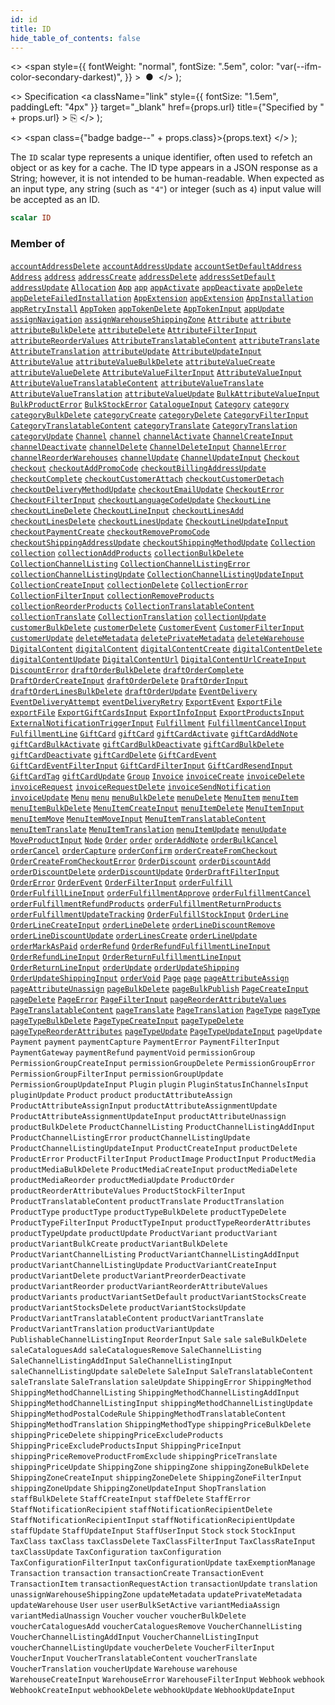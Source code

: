 ```yaml
---
id: id
title: ID
hide_table_of_contents: false
---
```


  <>
    <span
      style={{
        fontWeight: "normal",
        fontSize: ".5em",
        color: "var(--ifm-color-secondary-darkest)",
      }}
    >
      &nbsp;●&nbsp;
    </span>
  </>
);

  <>
    Specification
    <a
      className="link"
      style={{ fontSize: "1.5em", paddingLeft: "4px" }}
      target="\_blank"
      href={props.url}
      title={"Specified by " + props.url}
    >
      ⎘
    </a>
  </>
);

  <>
    <span class={"badge badge--" + props.class}>{props.text}</span>
  </>
);

The `ID` scalar type represents a unique identifier, often used to refetch an object or as key for a cache. The ID type appears in a JSON response as a String; however, it is not intended to be human-readable. When expected as an input type, any string (such as `"4"`) or integer (such as `4`) input value will be accepted as an ID.

```graphql
scalar ID
```

### Member of

[`accountAddressDelete`](../../../developer/api-reference/mutations/account-address-delete) <Badge class="secondary" text="mutation"/><Bullet />[`accountAddressUpdate`](../../../developer/api-reference/mutations/account-address-update) <Badge class="secondary" text="mutation"/><Bullet />[`accountSetDefaultAddress`](../../../developer/api-reference/mutations/account-set-default-address) <Badge class="secondary" text="mutation"/><Bullet />[`Address`](../../../developer/api-reference/objects/address) <Badge class="secondary" text="object"/><Bullet />[`address`](../../../developer/api-reference/queries/address) <Badge class="secondary" text="query"/><Bullet />[`addressCreate`](../../../developer/api-reference/mutations/address-create) <Badge class="secondary" text="mutation"/><Bullet />[`addressDelete`](../../../developer/api-reference/mutations/address-delete) <Badge class="secondary" text="mutation"/><Bullet />[`addressSetDefault`](../../../developer/api-reference/mutations/address-set-default) <Badge class="secondary" text="mutation"/><Bullet />[`addressUpdate`](../../../developer/api-reference/mutations/address-update) <Badge class="secondary" text="mutation"/><Bullet />[`Allocation`](../../../developer/api-reference/objects/allocation) <Badge class="secondary" text="object"/><Bullet />[`App`](../../../developer/api-reference/objects/app) <Badge class="secondary" text="object"/><Bullet />[`app`](../../../developer/api-reference/queries/app) <Badge class="secondary" text="query"/><Bullet />[`appActivate`](../../../developer/api-reference/mutations/app-activate) <Badge class="secondary" text="mutation"/><Bullet />[`appDeactivate`](../../../developer/api-reference/mutations/app-deactivate) <Badge class="secondary" text="mutation"/><Bullet />[`appDelete`](../../../developer/api-reference/mutations/app-delete) <Badge class="secondary" text="mutation"/><Bullet />[`appDeleteFailedInstallation`](../../../developer/api-reference/mutations/app-delete-failed-installation) <Badge class="secondary" text="mutation"/><Bullet />[`AppExtension`](../../../developer/api-reference/objects/app-extension) <Badge class="secondary" text="object"/><Bullet />[`appExtension`](../../../developer/api-reference/queries/app-extension) <Badge class="secondary" text="query"/><Bullet />[`AppInstallation`](../../../developer/api-reference/objects/app-installation) <Badge class="secondary" text="object"/><Bullet />[`appRetryInstall`](../../../developer/api-reference/mutations/app-retry-install) <Badge class="secondary" text="mutation"/><Bullet />[`AppToken`](../../../developer/api-reference/objects/app-token) <Badge class="secondary" text="object"/><Bullet />[`appTokenDelete`](../../../developer/api-reference/mutations/app-token-delete) <Badge class="secondary" text="mutation"/><Bullet />[`AppTokenInput`](../../../developer/api-reference/inputs/app-token-input) <Badge class="secondary" text="input"/><Bullet />[`appUpdate`](../../../developer/api-reference/mutations/app-update) <Badge class="secondary" text="mutation"/><Bullet />[`assignNavigation`](../../../developer/api-reference/mutations/assign-navigation) <Badge class="secondary" text="mutation"/><Bullet />[`assignWarehouseShippingZone`](../../../developer/api-reference/mutations/assign-warehouse-shipping-zone) <Badge class="secondary" text="mutation"/><Bullet />[`Attribute`](../../../developer/api-reference/objects/attribute) <Badge class="secondary" text="object"/><Bullet />[`attribute`](../../../developer/api-reference/queries/attribute) <Badge class="secondary" text="query"/><Bullet />[`attributeBulkDelete`](../../../developer/api-reference/mutations/attribute-bulk-delete) <Badge class="secondary" text="mutation"/><Bullet />[`attributeDelete`](../../../developer/api-reference/mutations/attribute-delete) <Badge class="secondary" text="mutation"/><Bullet />[`AttributeFilterInput`](../../../developer/api-reference/inputs/attribute-filter-input) <Badge class="secondary" text="input"/><Bullet />[`attributeReorderValues`](../../../developer/api-reference/mutations/attribute-reorder-values) <Badge class="secondary" text="mutation"/><Bullet />[`AttributeTranslatableContent`](../../../developer/api-reference/objects/attribute-translatable-content) <Badge class="secondary" text="object"/><Bullet />[`attributeTranslate`](../../../developer/api-reference/mutations/attribute-translate) <Badge class="secondary" text="mutation"/><Bullet />[`AttributeTranslation`](../../../developer/api-reference/objects/attribute-translation) <Badge class="secondary" text="object"/><Bullet />[`attributeUpdate`](../../../developer/api-reference/mutations/attribute-update) <Badge class="secondary" text="mutation"/><Bullet />[`AttributeUpdateInput`](../../../developer/api-reference/inputs/attribute-update-input) <Badge class="secondary" text="input"/><Bullet />[`AttributeValue`](../../../developer/api-reference/objects/attribute-value) <Badge class="secondary" text="object"/><Bullet />[`attributeValueBulkDelete`](../../../developer/api-reference/mutations/attribute-value-bulk-delete) <Badge class="secondary" text="mutation"/><Bullet />[`attributeValueCreate`](../../../developer/api-reference/mutations/attribute-value-create) <Badge class="secondary" text="mutation"/><Bullet />[`attributeValueDelete`](../../../developer/api-reference/mutations/attribute-value-delete) <Badge class="secondary" text="mutation"/><Bullet />[`AttributeValueFilterInput`](../../../developer/api-reference/inputs/attribute-value-filter-input) <Badge class="secondary" text="input"/><Bullet />[`AttributeValueInput`](../../../developer/api-reference/inputs/attribute-value-input) <Badge class="secondary" text="input"/><Bullet />[`AttributeValueTranslatableContent`](../../../developer/api-reference/objects/attribute-value-translatable-content) <Badge class="secondary" text="object"/><Bullet />[`attributeValueTranslate`](../../../developer/api-reference/mutations/attribute-value-translate) <Badge class="secondary" text="mutation"/><Bullet />[`AttributeValueTranslation`](../../../developer/api-reference/objects/attribute-value-translation) <Badge class="secondary" text="object"/><Bullet />[`attributeValueUpdate`](../../../developer/api-reference/mutations/attribute-value-update) <Badge class="secondary" text="mutation"/><Bullet />[`BulkAttributeValueInput`](../../../developer/api-reference/inputs/bulk-attribute-value-input) <Badge class="secondary" text="input"/><Bullet />[`BulkProductError`](../../../developer/api-reference/objects/bulk-product-error) <Badge class="secondary" text="object"/><Bullet />[`BulkStockError`](../../../developer/api-reference/objects/bulk-stock-error) <Badge class="secondary" text="object"/><Bullet />[`CatalogueInput`](../../../developer/api-reference/inputs/catalogue-input) <Badge class="secondary" text="input"/><Bullet />[`Category`](../../../developer/api-reference/objects/category) <Badge class="secondary" text="object"/><Bullet />[`category`](../../../developer/api-reference/queries/category) <Badge class="secondary" text="query"/><Bullet />[`categoryBulkDelete`](../../../developer/api-reference/mutations/category-bulk-delete) <Badge class="secondary" text="mutation"/><Bullet />[`categoryCreate`](../../../developer/api-reference/mutations/category-create) <Badge class="secondary" text="mutation"/><Bullet />[`categoryDelete`](../../../developer/api-reference/mutations/category-delete) <Badge class="secondary" text="mutation"/><Bullet />[`CategoryFilterInput`](../../../developer/api-reference/inputs/category-filter-input) <Badge class="secondary" text="input"/><Bullet />[`CategoryTranslatableContent`](../../../developer/api-reference/objects/category-translatable-content) <Badge class="secondary" text="object"/><Bullet />[`categoryTranslate`](../../../developer/api-reference/mutations/category-translate) <Badge class="secondary" text="mutation"/><Bullet />[`CategoryTranslation`](../../../developer/api-reference/objects/category-translation) <Badge class="secondary" text="object"/><Bullet />[`categoryUpdate`](../../../developer/api-reference/mutations/category-update) <Badge class="secondary" text="mutation"/><Bullet />[`Channel`](../../../developer/api-reference/objects/channel) <Badge class="secondary" text="object"/><Bullet />[`channel`](../../../developer/api-reference/queries/channel) <Badge class="secondary" text="query"/><Bullet />[`channelActivate`](../../../developer/api-reference/mutations/channel-activate) <Badge class="secondary" text="mutation"/><Bullet />[`ChannelCreateInput`](../../../developer/api-reference/inputs/channel-create-input) <Badge class="secondary" text="input"/><Bullet />[`channelDeactivate`](../../../developer/api-reference/mutations/channel-deactivate) <Badge class="secondary" text="mutation"/><Bullet />[`channelDelete`](../../../developer/api-reference/mutations/channel-delete) <Badge class="secondary" text="mutation"/><Bullet />[`ChannelDeleteInput`](../../../developer/api-reference/inputs/channel-delete-input) <Badge class="secondary" text="input"/><Bullet />[`ChannelError`](../../../developer/api-reference/objects/channel-error) <Badge class="secondary" text="object"/><Bullet />[`channelReorderWarehouses`](../../../developer/api-reference/mutations/channel-reorder-warehouses) <Badge class="secondary" text="mutation"/><Bullet />[`channelUpdate`](../../../developer/api-reference/mutations/channel-update) <Badge class="secondary" text="mutation"/><Bullet />[`ChannelUpdateInput`](../../../developer/api-reference/inputs/channel-update-input) <Badge class="secondary" text="input"/><Bullet />[`Checkout`](../../../developer/api-reference/objects/checkout) <Badge class="secondary" text="object"/><Bullet />[`checkout`](../../../developer/api-reference/queries/checkout) <Badge class="secondary" text="query"/><Bullet />[`checkoutAddPromoCode`](../../../developer/api-reference/mutations/checkout-add-promo-code) <Badge class="secondary" text="mutation"/><Bullet />[`checkoutBillingAddressUpdate`](../../../developer/api-reference/mutations/checkout-billing-address-update) <Badge class="secondary" text="mutation"/><Bullet />[`checkoutComplete`](../../../developer/api-reference/mutations/checkout-complete) <Badge class="secondary" text="mutation"/><Bullet />[`checkoutCustomerAttach`](../../../developer/api-reference/mutations/checkout-customer-attach) <Badge class="secondary" text="mutation"/><Bullet />[`checkoutCustomerDetach`](../../../developer/api-reference/mutations/checkout-customer-detach) <Badge class="secondary" text="mutation"/><Bullet />[`checkoutDeliveryMethodUpdate`](../../../developer/api-reference/mutations/checkout-delivery-method-update) <Badge class="secondary" text="mutation"/><Bullet />[`checkoutEmailUpdate`](../../../developer/api-reference/mutations/checkout-email-update) <Badge class="secondary" text="mutation"/><Bullet />[`CheckoutError`](../../../developer/api-reference/objects/checkout-error) <Badge class="secondary" text="object"/><Bullet />[`CheckoutFilterInput`](../../../developer/api-reference/inputs/checkout-filter-input) <Badge class="secondary" text="input"/><Bullet />[`checkoutLanguageCodeUpdate`](../../../developer/api-reference/mutations/checkout-language-code-update) <Badge class="secondary" text="mutation"/><Bullet />[`CheckoutLine`](../../../developer/api-reference/objects/checkout-line) <Badge class="secondary" text="object"/><Bullet />[`checkoutLineDelete`](../../../developer/api-reference/mutations/checkout-line-delete) <Badge class="secondary" text="mutation"/><Bullet />[`CheckoutLineInput`](../../../developer/api-reference/inputs/checkout-line-input) <Badge class="secondary" text="input"/><Bullet />[`checkoutLinesAdd`](../../../developer/api-reference/mutations/checkout-lines-add) <Badge class="secondary" text="mutation"/><Bullet />[`checkoutLinesDelete`](../../../developer/api-reference/mutations/checkout-lines-delete) <Badge class="secondary" text="mutation"/><Bullet />[`checkoutLinesUpdate`](../../../developer/api-reference/mutations/checkout-lines-update) <Badge class="secondary" text="mutation"/><Bullet />[`CheckoutLineUpdateInput`](../../../developer/api-reference/inputs/checkout-line-update-input) <Badge class="secondary" text="input"/><Bullet />[`checkoutPaymentCreate`](../../../developer/api-reference/mutations/checkout-payment-create) <Badge class="secondary" text="mutation"/><Bullet />[`checkoutRemovePromoCode`](../../../developer/api-reference/mutations/checkout-remove-promo-code) <Badge class="secondary" text="mutation"/><Bullet />[`checkoutShippingAddressUpdate`](../../../developer/api-reference/mutations/checkout-shipping-address-update) <Badge class="secondary" text="mutation"/><Bullet />[`checkoutShippingMethodUpdate`](../../../developer/api-reference/mutations/checkout-shipping-method-update) <Badge class="secondary" text="mutation"/><Bullet />[`Collection`](../../../developer/api-reference/objects/collection) <Badge class="secondary" text="object"/><Bullet />[`collection`](../../../developer/api-reference/queries/collection) <Badge class="secondary" text="query"/><Bullet />[`collectionAddProducts`](../../../developer/api-reference/mutations/collection-add-products) <Badge class="secondary" text="mutation"/><Bullet />[`collectionBulkDelete`](../../../developer/api-reference/mutations/collection-bulk-delete) <Badge class="secondary" text="mutation"/><Bullet />[`CollectionChannelListing`](../../../developer/api-reference/objects/collection-channel-listing) <Badge class="secondary" text="object"/><Bullet />[`CollectionChannelListingError`](../../../developer/api-reference/objects/collection-channel-listing-error) <Badge class="secondary" text="object"/><Bullet />[`collectionChannelListingUpdate`](../../../developer/api-reference/mutations/collection-channel-listing-update) <Badge class="secondary" text="mutation"/><Bullet />[`CollectionChannelListingUpdateInput`](../../../developer/api-reference/inputs/collection-channel-listing-update-input) <Badge class="secondary" text="input"/><Bullet />[`CollectionCreateInput`](../../../developer/api-reference/inputs/collection-create-input) <Badge class="secondary" text="input"/><Bullet />[`collectionDelete`](../../../developer/api-reference/mutations/collection-delete) <Badge class="secondary" text="mutation"/><Bullet />[`CollectionError`](../../../developer/api-reference/objects/collection-error) <Badge class="secondary" text="object"/><Bullet />[`CollectionFilterInput`](../../../developer/api-reference/inputs/collection-filter-input) <Badge class="secondary" text="input"/><Bullet />[`collectionRemoveProducts`](../../../developer/api-reference/mutations/collection-remove-products) <Badge class="secondary" text="mutation"/><Bullet />[`collectionReorderProducts`](../../../developer/api-reference/mutations/collection-reorder-products) <Badge class="secondary" text="mutation"/><Bullet />[`CollectionTranslatableContent`](../../../developer/api-reference/objects/collection-translatable-content) <Badge class="secondary" text="object"/><Bullet />[`collectionTranslate`](../../../developer/api-reference/mutations/collection-translate) <Badge class="secondary" text="mutation"/><Bullet />[`CollectionTranslation`](../../../developer/api-reference/objects/collection-translation) <Badge class="secondary" text="object"/><Bullet />[`collectionUpdate`](../../../developer/api-reference/mutations/collection-update) <Badge class="secondary" text="mutation"/><Bullet />[`customerBulkDelete`](../../../developer/api-reference/mutations/customer-bulk-delete) <Badge class="secondary" text="mutation"/><Bullet />[`customerDelete`](../../../developer/api-reference/mutations/customer-delete) <Badge class="secondary" text="mutation"/><Bullet />[`CustomerEvent`](../../../developer/api-reference/objects/customer-event) <Badge class="secondary" text="object"/><Bullet />[`CustomerFilterInput`](../../../developer/api-reference/inputs/customer-filter-input) <Badge class="secondary" text="input"/><Bullet />[`customerUpdate`](../../../developer/api-reference/mutations/customer-update) <Badge class="secondary" text="mutation"/><Bullet />[`deleteMetadata`](../../../developer/api-reference/mutations/delete-metadata) <Badge class="secondary" text="mutation"/><Bullet />[`deletePrivateMetadata`](../../../developer/api-reference/mutations/delete-private-metadata) <Badge class="secondary" text="mutation"/><Bullet />[`deleteWarehouse`](../../../developer/api-reference/mutations/delete-warehouse) <Badge class="secondary" text="mutation"/><Bullet />[`DigitalContent`](../../../developer/api-reference/objects/digital-content) <Badge class="secondary" text="object"/><Bullet />[`digitalContent`](../../../developer/api-reference/queries/digital-content) <Badge class="secondary" text="query"/><Bullet />[`digitalContentCreate`](../../../developer/api-reference/mutations/digital-content-create) <Badge class="secondary" text="mutation"/><Bullet />[`digitalContentDelete`](../../../developer/api-reference/mutations/digital-content-delete) <Badge class="secondary" text="mutation"/><Bullet />[`digitalContentUpdate`](../../../developer/api-reference/mutations/digital-content-update) <Badge class="secondary" text="mutation"/><Bullet />[`DigitalContentUrl`](../../../developer/api-reference/objects/digital-content-url) <Badge class="secondary" text="object"/><Bullet />[`DigitalContentUrlCreateInput`](../../../developer/api-reference/inputs/digital-content-url-create-input) <Badge class="secondary" text="input"/><Bullet />[`DiscountError`](../../../developer/api-reference/objects/discount-error) <Badge class="secondary" text="object"/><Bullet />[`draftOrderBulkDelete`](../../../developer/api-reference/mutations/draft-order-bulk-delete) <Badge class="secondary" text="mutation"/><Bullet />[`draftOrderComplete`](../../../developer/api-reference/mutations/draft-order-complete) <Badge class="secondary" text="mutation"/><Bullet />[`DraftOrderCreateInput`](../../../developer/api-reference/inputs/draft-order-create-input) <Badge class="secondary" text="input"/><Bullet />[`draftOrderDelete`](../../../developer/api-reference/mutations/draft-order-delete) <Badge class="secondary" text="mutation"/><Bullet />[`DraftOrderInput`](../../../developer/api-reference/inputs/draft-order-input) <Badge class="secondary" text="input"/><Bullet />[`draftOrderLinesBulkDelete`](../../../developer/api-reference/mutations/draft-order-lines-bulk-delete) <Badge class="secondary" text="mutation"/><Bullet />[`draftOrderUpdate`](../../../developer/api-reference/mutations/draft-order-update) <Badge class="secondary" text="mutation"/><Bullet />[`EventDelivery`](../../../developer/api-reference/objects/event-delivery) <Badge class="secondary" text="object"/><Bullet />[`EventDeliveryAttempt`](../../../developer/api-reference/objects/event-delivery-attempt) <Badge class="secondary" text="object"/><Bullet />[`eventDeliveryRetry`](../../../developer/api-reference/mutations/event-delivery-retry) <Badge class="secondary" text="mutation"/><Bullet />[`ExportEvent`](../../../developer/api-reference/objects/export-event) <Badge class="secondary" text="object"/><Bullet />[`ExportFile`](../../../developer/api-reference/objects/export-file) <Badge class="secondary" text="object"/><Bullet />[`exportFile`](../../../developer/api-reference/queries/export-file) <Badge class="secondary" text="query"/><Bullet />[`ExportGiftCardsInput`](../../../developer/api-reference/inputs/export-gift-cards-input) <Badge class="secondary" text="input"/><Bullet />[`ExportInfoInput`](../../../developer/api-reference/inputs/export-info-input) <Badge class="secondary" text="input"/><Bullet />[`ExportProductsInput`](../../../developer/api-reference/inputs/export-products-input) <Badge class="secondary" text="input"/><Bullet />[`ExternalNotificationTriggerInput`](../../../developer/api-reference/inputs/external-notification-trigger-input) <Badge class="secondary" text="input"/><Bullet />[`Fulfillment`](../../../developer/api-reference/objects/fulfillment) <Badge class="secondary" text="object"/><Bullet />[`FulfillmentCancelInput`](../../../developer/api-reference/inputs/fulfillment-cancel-input) <Badge class="secondary" text="input"/><Bullet />[`FulfillmentLine`](../../../developer/api-reference/objects/fulfillment-line) <Badge class="secondary" text="object"/><Bullet />[`GiftCard`](../../../developer/api-reference/objects/gift-card) <Badge class="secondary" text="object"/><Bullet />[`giftCard`](../../../developer/api-reference/queries/gift-card) <Badge class="secondary" text="query"/><Bullet />[`giftCardActivate`](../../../developer/api-reference/mutations/gift-card-activate) <Badge class="secondary" text="mutation"/><Bullet />[`giftCardAddNote`](../../../developer/api-reference/mutations/gift-card-add-note) <Badge class="secondary" text="mutation"/><Bullet />[`giftCardBulkActivate`](../../../developer/api-reference/mutations/gift-card-bulk-activate) <Badge class="secondary" text="mutation"/><Bullet />[`giftCardBulkDeactivate`](../../../developer/api-reference/mutations/gift-card-bulk-deactivate) <Badge class="secondary" text="mutation"/><Bullet />[`giftCardBulkDelete`](../../../developer/api-reference/mutations/gift-card-bulk-delete) <Badge class="secondary" text="mutation"/><Bullet />[`giftCardDeactivate`](../../../developer/api-reference/mutations/gift-card-deactivate) <Badge class="secondary" text="mutation"/><Bullet />[`giftCardDelete`](../../../developer/api-reference/mutations/gift-card-delete) <Badge class="secondary" text="mutation"/><Bullet />[`GiftCardEvent`](../../../developer/api-reference/objects/gift-card-event) <Badge class="secondary" text="object"/><Bullet />[`GiftCardEventFilterInput`](../../../developer/api-reference/inputs/gift-card-event-filter-input) <Badge class="secondary" text="input"/><Bullet />[`GiftCardFilterInput`](../../../developer/api-reference/inputs/gift-card-filter-input) <Badge class="secondary" text="input"/><Bullet />[`GiftCardResendInput`](../../../developer/api-reference/inputs/gift-card-resend-input) <Badge class="secondary" text="input"/><Bullet />[`GiftCardTag`](../../../developer/api-reference/objects/gift-card-tag) <Badge class="secondary" text="object"/><Bullet />[`giftCardUpdate`](../../../developer/api-reference/mutations/gift-card-update) <Badge class="secondary" text="mutation"/><Bullet />[`Group`](../../../developer/api-reference/objects/group) <Badge class="secondary" text="object"/><Bullet />[`Invoice`](../../../developer/api-reference/objects/invoice) <Badge class="secondary" text="object"/><Bullet />[`invoiceCreate`](../../../developer/api-reference/mutations/invoice-create) <Badge class="secondary" text="mutation"/><Bullet />[`invoiceDelete`](../../../developer/api-reference/mutations/invoice-delete) <Badge class="secondary" text="mutation"/><Bullet />[`invoiceRequest`](../../../developer/api-reference/mutations/invoice-request) <Badge class="secondary" text="mutation"/><Bullet />[`invoiceRequestDelete`](../../../developer/api-reference/mutations/invoice-request-delete) <Badge class="secondary" text="mutation"/><Bullet />[`invoiceSendNotification`](../../../developer/api-reference/mutations/invoice-send-notification) <Badge class="secondary" text="mutation"/><Bullet />[`invoiceUpdate`](../../../developer/api-reference/mutations/invoice-update) <Badge class="secondary" text="mutation"/><Bullet />[`Menu`](../../../developer/api-reference/objects/menu) <Badge class="secondary" text="object"/><Bullet />[`menu`](../../../developer/api-reference/queries/menu) <Badge class="secondary" text="query"/><Bullet />[`menuBulkDelete`](../../../developer/api-reference/mutations/menu-bulk-delete) <Badge class="secondary" text="mutation"/><Bullet />[`menuDelete`](../../../developer/api-reference/mutations/menu-delete) <Badge class="secondary" text="mutation"/><Bullet />[`MenuItem`](../../../developer/api-reference/objects/menu-item) <Badge class="secondary" text="object"/><Bullet />[`menuItem`](../../../developer/api-reference/queries/menu-item) <Badge class="secondary" text="query"/><Bullet />[`menuItemBulkDelete`](../../../developer/api-reference/mutations/menu-item-bulk-delete) <Badge class="secondary" text="mutation"/><Bullet />[`MenuItemCreateInput`](../../../developer/api-reference/inputs/menu-item-create-input) <Badge class="secondary" text="input"/><Bullet />[`menuItemDelete`](../../../developer/api-reference/mutations/menu-item-delete) <Badge class="secondary" text="mutation"/><Bullet />[`MenuItemInput`](../../../developer/api-reference/inputs/menu-item-input) <Badge class="secondary" text="input"/><Bullet />[`menuItemMove`](../../../developer/api-reference/mutations/menu-item-move) <Badge class="secondary" text="mutation"/><Bullet />[`MenuItemMoveInput`](../../../developer/api-reference/inputs/menu-item-move-input) <Badge class="secondary" text="input"/><Bullet />[`MenuItemTranslatableContent`](../../../developer/api-reference/objects/menu-item-translatable-content) <Badge class="secondary" text="object"/><Bullet />[`menuItemTranslate`](../../../developer/api-reference/mutations/menu-item-translate) <Badge class="secondary" text="mutation"/><Bullet />[`MenuItemTranslation`](../../../developer/api-reference/objects/menu-item-translation) <Badge class="secondary" text="object"/><Bullet />[`menuItemUpdate`](../../../developer/api-reference/mutations/menu-item-update) <Badge class="secondary" text="mutation"/><Bullet />[`menuUpdate`](../../../developer/api-reference/mutations/menu-update) <Badge class="secondary" text="mutation"/><Bullet />[`MoveProductInput`](../../../developer/api-reference/inputs/move-product-input) <Badge class="secondary" text="input"/><Bullet />[`Node`](../../../developer/api-reference/interfaces/node) <Badge class="secondary" text="interface"/><Bullet />[`Order`](../../../developer/api-reference/objects/order) <Badge class="secondary" text="object"/><Bullet />[`order`](../../../developer/api-reference/queries/order) <Badge class="secondary" text="query"/><Bullet />[`orderAddNote`](../../../developer/api-reference/mutations/order-add-note) <Badge class="secondary" text="mutation"/><Bullet />[`orderBulkCancel`](../../../developer/api-reference/mutations/order-bulk-cancel) <Badge class="secondary" text="mutation"/><Bullet />[`orderCancel`](../../../developer/api-reference/mutations/order-cancel) <Badge class="secondary" text="mutation"/><Bullet />[`orderCapture`](../../../developer/api-reference/mutations/order-capture) <Badge class="secondary" text="mutation"/><Bullet />[`orderConfirm`](../../../developer/api-reference/mutations/order-confirm) <Badge class="secondary" text="mutation"/><Bullet />[`orderCreateFromCheckout`](../../../developer/api-reference/mutations/order-create-from-checkout) <Badge class="secondary" text="mutation"/><Bullet />[`OrderCreateFromCheckoutError`](../../../developer/api-reference/objects/order-create-from-checkout-error) <Badge class="secondary" text="object"/><Bullet />[`OrderDiscount`](../../../developer/api-reference/objects/order-discount) <Badge class="secondary" text="object"/><Bullet />[`orderDiscountAdd`](../../../developer/api-reference/mutations/order-discount-add) <Badge class="secondary" text="mutation"/><Bullet />[`orderDiscountDelete`](../../../developer/api-reference/mutations/order-discount-delete) <Badge class="secondary" text="mutation"/><Bullet />[`orderDiscountUpdate`](../../../developer/api-reference/mutations/order-discount-update) <Badge class="secondary" text="mutation"/><Bullet />[`OrderDraftFilterInput`](../../../developer/api-reference/inputs/order-draft-filter-input) <Badge class="secondary" text="input"/><Bullet />[`OrderError`](../../../developer/api-reference/objects/order-error) <Badge class="secondary" text="object"/><Bullet />[`OrderEvent`](../../../developer/api-reference/objects/order-event) <Badge class="secondary" text="object"/><Bullet />[`OrderFilterInput`](../../../developer/api-reference/inputs/order-filter-input) <Badge class="secondary" text="input"/><Bullet />[`orderFulfill`](../../../developer/api-reference/mutations/order-fulfill) <Badge class="secondary" text="mutation"/><Bullet />[`OrderFulfillLineInput`](../../../developer/api-reference/inputs/order-fulfill-line-input) <Badge class="secondary" text="input"/><Bullet />[`orderFulfillmentApprove`](../../../developer/api-reference/mutations/order-fulfillment-approve) <Badge class="secondary" text="mutation"/><Bullet />[`orderFulfillmentCancel`](../../../developer/api-reference/mutations/order-fulfillment-cancel) <Badge class="secondary" text="mutation"/><Bullet />[`orderFulfillmentRefundProducts`](../../../developer/api-reference/mutations/order-fulfillment-refund-products) <Badge class="secondary" text="mutation"/><Bullet />[`orderFulfillmentReturnProducts`](../../../developer/api-reference/mutations/order-fulfillment-return-products) <Badge class="secondary" text="mutation"/><Bullet />[`orderFulfillmentUpdateTracking`](../../../developer/api-reference/mutations/order-fulfillment-update-tracking) <Badge class="secondary" text="mutation"/><Bullet />[`OrderFulfillStockInput`](../../../developer/api-reference/inputs/order-fulfill-stock-input) <Badge class="secondary" text="input"/><Bullet />[`OrderLine`](../../../developer/api-reference/objects/order-line) <Badge class="secondary" text="object"/><Bullet />[`OrderLineCreateInput`](../../../developer/api-reference/inputs/order-line-create-input) <Badge class="secondary" text="input"/><Bullet />[`orderLineDelete`](../../../developer/api-reference/mutations/order-line-delete) <Badge class="secondary" text="mutation"/><Bullet />[`orderLineDiscountRemove`](../../../developer/api-reference/mutations/order-line-discount-remove) <Badge class="secondary" text="mutation"/><Bullet />[`orderLineDiscountUpdate`](../../../developer/api-reference/mutations/order-line-discount-update) <Badge class="secondary" text="mutation"/><Bullet />[`orderLinesCreate`](../../../developer/api-reference/mutations/order-lines-create) <Badge class="secondary" text="mutation"/><Bullet />[`orderLineUpdate`](../../../developer/api-reference/mutations/order-line-update) <Badge class="secondary" text="mutation"/><Bullet />[`orderMarkAsPaid`](../../../developer/api-reference/mutations/order-mark-as-paid) <Badge class="secondary" text="mutation"/><Bullet />[`orderRefund`](../../../developer/api-reference/mutations/order-refund) <Badge class="secondary" text="mutation"/><Bullet />[`OrderRefundFulfillmentLineInput`](../../../developer/api-reference/inputs/order-refund-fulfillment-line-input) <Badge class="secondary" text="input"/><Bullet />[`OrderRefundLineInput`](../../../developer/api-reference/inputs/order-refund-line-input) <Badge class="secondary" text="input"/><Bullet />[`OrderReturnFulfillmentLineInput`](../../../developer/api-reference/inputs/order-return-fulfillment-line-input) <Badge class="secondary" text="input"/><Bullet />[`OrderReturnLineInput`](../../../developer/api-reference/inputs/order-return-line-input) <Badge class="secondary" text="input"/><Bullet />[`orderUpdate`](../../../developer/api-reference/mutations/order-update) <Badge class="secondary" text="mutation"/><Bullet />[`orderUpdateShipping`](../../../developer/api-reference/mutations/order-update-shipping) <Badge class="secondary" text="mutation"/><Bullet />[`OrderUpdateShippingInput`](../../../developer/api-reference/inputs/order-update-shipping-input) <Badge class="secondary" text="input"/><Bullet />[`orderVoid`](../../../developer/api-reference/mutations/order-void) <Badge class="secondary" text="mutation"/><Bullet />[`Page`](../../../developer/api-reference/objects/page) <Badge class="secondary" text="object"/><Bullet />[`page`](../../../developer/api-reference/queries/page) <Badge class="secondary" text="query"/><Bullet />[`pageAttributeAssign`](../../../developer/api-reference/mutations/page-attribute-assign) <Badge class="secondary" text="mutation"/><Bullet />[`pageAttributeUnassign`](../../../developer/api-reference/mutations/page-attribute-unassign) <Badge class="secondary" text="mutation"/><Bullet />[`pageBulkDelete`](../../../developer/api-reference/mutations/page-bulk-delete) <Badge class="secondary" text="mutation"/><Bullet />[`pageBulkPublish`](../../../developer/api-reference/mutations/page-bulk-publish) <Badge class="secondary" text="mutation"/><Bullet />[`PageCreateInput`](../../../developer/api-reference/inputs/page-create-input) <Badge class="secondary" text="input"/><Bullet />[`pageDelete`](../../../developer/api-reference/mutations/page-delete) <Badge class="secondary" text="mutation"/><Bullet />[`PageError`](../../../developer/api-reference/objects/page-error) <Badge class="secondary" text="object"/><Bullet />[`PageFilterInput`](../../../developer/api-reference/inputs/page-filter-input) <Badge class="secondary" text="input"/><Bullet />[`pageReorderAttributeValues`](../../../developer/api-reference/mutations/page-reorder-attribute-values) <Badge class="secondary" text="mutation"/><Bullet />[`PageTranslatableContent`](../../../developer/api-reference/objects/page-translatable-content) <Badge class="secondary" text="object"/><Bullet />[`pageTranslate`](../../../developer/api-reference/mutations/page-translate) <Badge class="secondary" text="mutation"/><Bullet />[`PageTranslation`](../../../developer/api-reference/objects/page-translation) <Badge class="secondary" text="object"/><Bullet />[`PageType`](../../../developer/api-reference/objects/page-type) <Badge class="secondary" text="object"/><Bullet />[`pageType`](../../../developer/api-reference/queries/page-type) <Badge class="secondary" text="query"/><Bullet />[`pageTypeBulkDelete`](../../../developer/api-reference/mutations/page-type-bulk-delete) <Badge class="secondary" text="mutation"/><Bullet />[`PageTypeCreateInput`](../../../developer/api-reference/inputs/page-type-create-input) <Badge class="secondary" text="input"/><Bullet />[`pageTypeDelete`](../../../developer/api-reference/mutations/page-type-delete) <Badge class="secondary" text="mutation"/><Bullet />[`pageTypeReorderAttributes`](../../../developer/api-reference/mutations/page-type-reorder-attributes) <Badge class="secondary" text="mutation"/><Bullet />[`pageTypeUpdate`](../../../developer/api-reference/mutations/page-type-update) <Badge class="secondary" text="mutation"/><Bullet />[`PageTypeUpdateInput`](../../../developer/api-reference/inputs/page-type-update-input) <Badge class="secondary" text="input"/><Bullet />[`pageUpdate`](../../../developer/api-reference/mutations/page-update) <Badge class="secondary" text="mutation"/><Bullet />[`Payment`](../../../developer/api-reference/objects/payment) <Badge class="secondary" text="object"/><Bullet />[`payment`](../../../developer/api-reference/queries/payment) <Badge class="secondary" text="query"/><Bullet />[`paymentCapture`](../../../developer/api-reference/mutations/payment-capture) <Badge class="secondary" text="mutation"/><Bullet />[`PaymentError`](../../../developer/api-reference/objects/payment-error) <Badge class="secondary" text="object"/><Bullet />[`PaymentFilterInput`](../../../developer/api-reference/inputs/payment-filter-input) <Badge class="secondary" text="input"/><Bullet />[`PaymentGateway`](../../../developer/api-reference/objects/payment-gateway) <Badge class="secondary" text="object"/><Bullet />[`paymentRefund`](../../../developer/api-reference/mutations/payment-refund) <Badge class="secondary" text="mutation"/><Bullet />[`paymentVoid`](../../../developer/api-reference/mutations/payment-void) <Badge class="secondary" text="mutation"/><Bullet />[`permissionGroup`](../../../developer/api-reference/queries/permission-group) <Badge class="secondary" text="query"/><Bullet />[`PermissionGroupCreateInput`](../../../developer/api-reference/inputs/permission-group-create-input) <Badge class="secondary" text="input"/><Bullet />[`permissionGroupDelete`](../../../developer/api-reference/mutations/permission-group-delete) <Badge class="secondary" text="mutation"/><Bullet />[`PermissionGroupError`](../../../developer/api-reference/objects/permission-group-error) <Badge class="secondary" text="object"/><Bullet />[`PermissionGroupFilterInput`](../../../developer/api-reference/inputs/permission-group-filter-input) <Badge class="secondary" text="input"/><Bullet />[`permissionGroupUpdate`](../../../developer/api-reference/mutations/permission-group-update) <Badge class="secondary" text="mutation"/><Bullet />[`PermissionGroupUpdateInput`](../../../developer/api-reference/inputs/permission-group-update-input) <Badge class="secondary" text="input"/><Bullet />[`Plugin`](../../../developer/api-reference/objects/plugin) <Badge class="secondary" text="object"/><Bullet />[`plugin`](../../../developer/api-reference/queries/plugin) <Badge class="secondary" text="query"/><Bullet />[`PluginStatusInChannelsInput`](../../../developer/api-reference/inputs/plugin-status-in-channels-input) <Badge class="secondary" text="input"/><Bullet />[`pluginUpdate`](../../../developer/api-reference/mutations/plugin-update) <Badge class="secondary" text="mutation"/><Bullet />[`Product`](../../../developer/api-reference/objects/product) <Badge class="secondary" text="object"/><Bullet />[`product`](../../../developer/api-reference/queries/product) <Badge class="secondary" text="query"/><Bullet />[`productAttributeAssign`](../../../developer/api-reference/mutations/product-attribute-assign) <Badge class="secondary" text="mutation"/><Bullet />[`ProductAttributeAssignInput`](../../../developer/api-reference/inputs/product-attribute-assign-input) <Badge class="secondary" text="input"/><Bullet />[`productAttributeAssignmentUpdate`](../../../developer/api-reference/mutations/product-attribute-assignment-update) <Badge class="secondary" text="mutation"/><Bullet />[`ProductAttributeAssignmentUpdateInput`](../../../developer/api-reference/inputs/product-attribute-assignment-update-input) <Badge class="secondary" text="input"/><Bullet />[`productAttributeUnassign`](../../../developer/api-reference/mutations/product-attribute-unassign) <Badge class="secondary" text="mutation"/><Bullet />[`productBulkDelete`](../../../developer/api-reference/mutations/product-bulk-delete) <Badge class="secondary" text="mutation"/><Bullet />[`ProductChannelListing`](../../../developer/api-reference/objects/product-channel-listing) <Badge class="secondary" text="object"/><Bullet />[`ProductChannelListingAddInput`](../../../developer/api-reference/inputs/product-channel-listing-add-input) <Badge class="secondary" text="input"/><Bullet />[`ProductChannelListingError`](../../../developer/api-reference/objects/product-channel-listing-error) <Badge class="secondary" text="object"/><Bullet />[`productChannelListingUpdate`](../../../developer/api-reference/mutations/product-channel-listing-update) <Badge class="secondary" text="mutation"/><Bullet />[`ProductChannelListingUpdateInput`](../../../developer/api-reference/inputs/product-channel-listing-update-input) <Badge class="secondary" text="input"/><Bullet />[`ProductCreateInput`](../../../developer/api-reference/inputs/product-create-input) <Badge class="secondary" text="input"/><Bullet />[`productDelete`](../../../developer/api-reference/mutations/product-delete) <Badge class="secondary" text="mutation"/><Bullet />[`ProductError`](../../../developer/api-reference/objects/product-error) <Badge class="secondary" text="object"/><Bullet />[`ProductFilterInput`](../../../developer/api-reference/inputs/product-filter-input) <Badge class="secondary" text="input"/><Bullet />[`ProductImage`](../../../developer/api-reference/objects/product-image) <Badge class="secondary" text="object"/><Bullet />[`ProductInput`](../../../developer/api-reference/inputs/product-input) <Badge class="secondary" text="input"/><Bullet />[`ProductMedia`](../../../developer/api-reference/objects/product-media) <Badge class="secondary" text="object"/><Bullet />[`productMediaBulkDelete`](../../../developer/api-reference/mutations/product-media-bulk-delete) <Badge class="secondary" text="mutation"/><Bullet />[`ProductMediaCreateInput`](../../../developer/api-reference/inputs/product-media-create-input) <Badge class="secondary" text="input"/><Bullet />[`productMediaDelete`](../../../developer/api-reference/mutations/product-media-delete) <Badge class="secondary" text="mutation"/><Bullet />[`productMediaReorder`](../../../developer/api-reference/mutations/product-media-reorder) <Badge class="secondary" text="mutation"/><Bullet />[`productMediaUpdate`](../../../developer/api-reference/mutations/product-media-update) <Badge class="secondary" text="mutation"/><Bullet />[`ProductOrder`](../../../developer/api-reference/inputs/product-order) <Badge class="secondary" text="input"/><Bullet />[`productReorderAttributeValues`](../../../developer/api-reference/mutations/product-reorder-attribute-values) <Badge class="secondary" text="mutation"/><Bullet />[`ProductStockFilterInput`](../../../developer/api-reference/inputs/product-stock-filter-input) <Badge class="secondary" text="input"/><Bullet />[`ProductTranslatableContent`](../../../developer/api-reference/objects/product-translatable-content) <Badge class="secondary" text="object"/><Bullet />[`productTranslate`](../../../developer/api-reference/mutations/product-translate) <Badge class="secondary" text="mutation"/><Bullet />[`ProductTranslation`](../../../developer/api-reference/objects/product-translation) <Badge class="secondary" text="object"/><Bullet />[`ProductType`](../../../developer/api-reference/objects/product-type) <Badge class="secondary" text="object"/><Bullet />[`productType`](../../../developer/api-reference/queries/product-type) <Badge class="secondary" text="query"/><Bullet />[`productTypeBulkDelete`](../../../developer/api-reference/mutations/product-type-bulk-delete) <Badge class="secondary" text="mutation"/><Bullet />[`productTypeDelete`](../../../developer/api-reference/mutations/product-type-delete) <Badge class="secondary" text="mutation"/><Bullet />[`ProductTypeFilterInput`](../../../developer/api-reference/inputs/product-type-filter-input) <Badge class="secondary" text="input"/><Bullet />[`ProductTypeInput`](../../../developer/api-reference/inputs/product-type-input) <Badge class="secondary" text="input"/><Bullet />[`productTypeReorderAttributes`](../../../developer/api-reference/mutations/product-type-reorder-attributes) <Badge class="secondary" text="mutation"/><Bullet />[`productTypeUpdate`](../../../developer/api-reference/mutations/product-type-update) <Badge class="secondary" text="mutation"/><Bullet />[`productUpdate`](../../../developer/api-reference/mutations/product-update) <Badge class="secondary" text="mutation"/><Bullet />[`ProductVariant`](../../../developer/api-reference/objects/product-variant) <Badge class="secondary" text="object"/><Bullet />[`productVariant`](../../../developer/api-reference/queries/product-variant) <Badge class="secondary" text="query"/><Bullet />[`productVariantBulkCreate`](../../../developer/api-reference/mutations/product-variant-bulk-create) <Badge class="secondary" text="mutation"/><Bullet />[`productVariantBulkDelete`](../../../developer/api-reference/mutations/product-variant-bulk-delete) <Badge class="secondary" text="mutation"/><Bullet />[`ProductVariantChannelListing`](../../../developer/api-reference/objects/product-variant-channel-listing) <Badge class="secondary" text="object"/><Bullet />[`ProductVariantChannelListingAddInput`](../../../developer/api-reference/inputs/product-variant-channel-listing-add-input) <Badge class="secondary" text="input"/><Bullet />[`productVariantChannelListingUpdate`](../../../developer/api-reference/mutations/product-variant-channel-listing-update) <Badge class="secondary" text="mutation"/><Bullet />[`ProductVariantCreateInput`](../../../developer/api-reference/inputs/product-variant-create-input) <Badge class="secondary" text="input"/><Bullet />[`productVariantDelete`](../../../developer/api-reference/mutations/product-variant-delete) <Badge class="secondary" text="mutation"/><Bullet />[`productVariantPreorderDeactivate`](../../../developer/api-reference/mutations/product-variant-preorder-deactivate) <Badge class="secondary" text="mutation"/><Bullet />[`productVariantReorder`](../../../developer/api-reference/mutations/product-variant-reorder) <Badge class="secondary" text="mutation"/><Bullet />[`productVariantReorderAttributeValues`](../../../developer/api-reference/mutations/product-variant-reorder-attribute-values) <Badge class="secondary" text="mutation"/><Bullet />[`productVariants`](../../../developer/api-reference/queries/product-variants) <Badge class="secondary" text="query"/><Bullet />[`productVariantSetDefault`](../../../developer/api-reference/mutations/product-variant-set-default) <Badge class="secondary" text="mutation"/><Bullet />[`productVariantStocksCreate`](../../../developer/api-reference/mutations/product-variant-stocks-create) <Badge class="secondary" text="mutation"/><Bullet />[`productVariantStocksDelete`](../../../developer/api-reference/mutations/product-variant-stocks-delete) <Badge class="secondary" text="mutation"/><Bullet />[`productVariantStocksUpdate`](../../../developer/api-reference/mutations/product-variant-stocks-update) <Badge class="secondary" text="mutation"/><Bullet />[`ProductVariantTranslatableContent`](../../../developer/api-reference/objects/product-variant-translatable-content) <Badge class="secondary" text="object"/><Bullet />[`productVariantTranslate`](../../../developer/api-reference/mutations/product-variant-translate) <Badge class="secondary" text="mutation"/><Bullet />[`ProductVariantTranslation`](../../../developer/api-reference/objects/product-variant-translation) <Badge class="secondary" text="object"/><Bullet />[`productVariantUpdate`](../../../developer/api-reference/mutations/product-variant-update) <Badge class="secondary" text="mutation"/><Bullet />[`PublishableChannelListingInput`](../../../developer/api-reference/inputs/publishable-channel-listing-input) <Badge class="secondary" text="input"/><Bullet />[`ReorderInput`](../../../developer/api-reference/inputs/reorder-input) <Badge class="secondary" text="input"/><Bullet />[`Sale`](../../../developer/api-reference/objects/sale) <Badge class="secondary" text="object"/><Bullet />[`sale`](../../../developer/api-reference/queries/sale) <Badge class="secondary" text="query"/><Bullet />[`saleBulkDelete`](../../../developer/api-reference/mutations/sale-bulk-delete) <Badge class="secondary" text="mutation"/><Bullet />[`saleCataloguesAdd`](../../../developer/api-reference/mutations/sale-catalogues-add) <Badge class="secondary" text="mutation"/><Bullet />[`saleCataloguesRemove`](../../../developer/api-reference/mutations/sale-catalogues-remove) <Badge class="secondary" text="mutation"/><Bullet />[`SaleChannelListing`](../../../developer/api-reference/objects/sale-channel-listing) <Badge class="secondary" text="object"/><Bullet />[`SaleChannelListingAddInput`](../../../developer/api-reference/inputs/sale-channel-listing-add-input) <Badge class="secondary" text="input"/><Bullet />[`SaleChannelListingInput`](../../../developer/api-reference/inputs/sale-channel-listing-input) <Badge class="secondary" text="input"/><Bullet />[`saleChannelListingUpdate`](../../../developer/api-reference/mutations/sale-channel-listing-update) <Badge class="secondary" text="mutation"/><Bullet />[`saleDelete`](../../../developer/api-reference/mutations/sale-delete) <Badge class="secondary" text="mutation"/><Bullet />[`SaleInput`](../../../developer/api-reference/inputs/sale-input) <Badge class="secondary" text="input"/><Bullet />[`SaleTranslatableContent`](../../../developer/api-reference/objects/sale-translatable-content) <Badge class="secondary" text="object"/><Bullet />[`saleTranslate`](../../../developer/api-reference/mutations/sale-translate) <Badge class="secondary" text="mutation"/><Bullet />[`SaleTranslation`](../../../developer/api-reference/objects/sale-translation) <Badge class="secondary" text="object"/><Bullet />[`saleUpdate`](../../../developer/api-reference/mutations/sale-update) <Badge class="secondary" text="mutation"/><Bullet />[`ShippingError`](../../../developer/api-reference/objects/shipping-error) <Badge class="secondary" text="object"/><Bullet />[`ShippingMethod`](../../../developer/api-reference/objects/shipping-method) <Badge class="secondary" text="object"/><Bullet />[`ShippingMethodChannelListing`](../../../developer/api-reference/objects/shipping-method-channel-listing) <Badge class="secondary" text="object"/><Bullet />[`ShippingMethodChannelListingAddInput`](../../../developer/api-reference/inputs/shipping-method-channel-listing-add-input) <Badge class="secondary" text="input"/><Bullet />[`ShippingMethodChannelListingInput`](../../../developer/api-reference/inputs/shipping-method-channel-listing-input) <Badge class="secondary" text="input"/><Bullet />[`shippingMethodChannelListingUpdate`](../../../developer/api-reference/mutations/shipping-method-channel-listing-update) <Badge class="secondary" text="mutation"/><Bullet />[`ShippingMethodPostalCodeRule`](../../../developer/api-reference/objects/shipping-method-postal-code-rule) <Badge class="secondary" text="object"/><Bullet />[`ShippingMethodTranslatableContent`](../../../developer/api-reference/objects/shipping-method-translatable-content) <Badge class="secondary" text="object"/><Bullet />[`ShippingMethodTranslation`](../../../developer/api-reference/objects/shipping-method-translation) <Badge class="secondary" text="object"/><Bullet />[`ShippingMethodType`](../../../developer/api-reference/objects/shipping-method-type) <Badge class="secondary" text="object"/><Bullet />[`shippingPriceBulkDelete`](../../../developer/api-reference/mutations/shipping-price-bulk-delete) <Badge class="secondary" text="mutation"/><Bullet />[`shippingPriceDelete`](../../../developer/api-reference/mutations/shipping-price-delete) <Badge class="secondary" text="mutation"/><Bullet />[`shippingPriceExcludeProducts`](../../../developer/api-reference/mutations/shipping-price-exclude-products) <Badge class="secondary" text="mutation"/><Bullet />[`ShippingPriceExcludeProductsInput`](../../../developer/api-reference/inputs/shipping-price-exclude-products-input) <Badge class="secondary" text="input"/><Bullet />[`ShippingPriceInput`](../../../developer/api-reference/inputs/shipping-price-input) <Badge class="secondary" text="input"/><Bullet />[`shippingPriceRemoveProductFromExclude`](../../../developer/api-reference/mutations/shipping-price-remove-product-from-exclude) <Badge class="secondary" text="mutation"/><Bullet />[`shippingPriceTranslate`](../../../developer/api-reference/mutations/shipping-price-translate) <Badge class="secondary" text="mutation"/><Bullet />[`shippingPriceUpdate`](../../../developer/api-reference/mutations/shipping-price-update) <Badge class="secondary" text="mutation"/><Bullet />[`ShippingZone`](../../../developer/api-reference/objects/shipping-zone) <Badge class="secondary" text="object"/><Bullet />[`shippingZone`](../../../developer/api-reference/queries/shipping-zone) <Badge class="secondary" text="query"/><Bullet />[`shippingZoneBulkDelete`](../../../developer/api-reference/mutations/shipping-zone-bulk-delete) <Badge class="secondary" text="mutation"/><Bullet />[`ShippingZoneCreateInput`](../../../developer/api-reference/inputs/shipping-zone-create-input) <Badge class="secondary" text="input"/><Bullet />[`shippingZoneDelete`](../../../developer/api-reference/mutations/shipping-zone-delete) <Badge class="secondary" text="mutation"/><Bullet />[`ShippingZoneFilterInput`](../../../developer/api-reference/inputs/shipping-zone-filter-input) <Badge class="secondary" text="input"/><Bullet />[`shippingZoneUpdate`](../../../developer/api-reference/mutations/shipping-zone-update) <Badge class="secondary" text="mutation"/><Bullet />[`ShippingZoneUpdateInput`](../../../developer/api-reference/inputs/shipping-zone-update-input) <Badge class="secondary" text="input"/><Bullet />[`ShopTranslation`](../../../developer/api-reference/objects/shop-translation) <Badge class="secondary" text="object"/><Bullet />[`staffBulkDelete`](../../../developer/api-reference/mutations/staff-bulk-delete) <Badge class="secondary" text="mutation"/><Bullet />[`StaffCreateInput`](../../../developer/api-reference/inputs/staff-create-input) <Badge class="secondary" text="input"/><Bullet />[`staffDelete`](../../../developer/api-reference/mutations/staff-delete) <Badge class="secondary" text="mutation"/><Bullet />[`StaffError`](../../../developer/api-reference/objects/staff-error) <Badge class="secondary" text="object"/><Bullet />[`StaffNotificationRecipient`](../../../developer/api-reference/objects/staff-notification-recipient) <Badge class="secondary" text="object"/><Bullet />[`staffNotificationRecipientDelete`](../../../developer/api-reference/mutations/staff-notification-recipient-delete) <Badge class="secondary" text="mutation"/><Bullet />[`StaffNotificationRecipientInput`](../../../developer/api-reference/inputs/staff-notification-recipient-input) <Badge class="secondary" text="input"/><Bullet />[`staffNotificationRecipientUpdate`](../../../developer/api-reference/mutations/staff-notification-recipient-update) <Badge class="secondary" text="mutation"/><Bullet />[`staffUpdate`](../../../developer/api-reference/mutations/staff-update) <Badge class="secondary" text="mutation"/><Bullet />[`StaffUpdateInput`](../../../developer/api-reference/inputs/staff-update-input) <Badge class="secondary" text="input"/><Bullet />[`StaffUserInput`](../../../developer/api-reference/inputs/staff-user-input) <Badge class="secondary" text="input"/><Bullet />[`Stock`](../../../developer/api-reference/objects/stock) <Badge class="secondary" text="object"/><Bullet />[`stock`](../../../developer/api-reference/queries/stock) <Badge class="secondary" text="query"/><Bullet />[`StockInput`](../../../developer/api-reference/inputs/stock-input) <Badge class="secondary" text="input"/><Bullet />[`TaxClass`](../../../developer/api-reference/objects/tax-class) <Badge class="secondary" text="object"/><Bullet />[`taxClass`](../../../developer/api-reference/queries/tax-class) <Badge class="secondary" text="query"/><Bullet />[`taxClassDelete`](../../../developer/api-reference/mutations/tax-class-delete) <Badge class="secondary" text="mutation"/><Bullet />[`TaxClassFilterInput`](../../../developer/api-reference/inputs/tax-class-filter-input) <Badge class="secondary" text="input"/><Bullet />[`TaxClassRateInput`](../../../developer/api-reference/inputs/tax-class-rate-input) <Badge class="secondary" text="input"/><Bullet />[`taxClassUpdate`](../../../developer/api-reference/mutations/tax-class-update) <Badge class="secondary" text="mutation"/><Bullet />[`TaxConfiguration`](../../../developer/api-reference/objects/tax-configuration) <Badge class="secondary" text="object"/><Bullet />[`taxConfiguration`](../../../developer/api-reference/queries/tax-configuration) <Badge class="secondary" text="query"/><Bullet />[`TaxConfigurationFilterInput`](../../../developer/api-reference/inputs/tax-configuration-filter-input) <Badge class="secondary" text="input"/><Bullet />[`taxConfigurationUpdate`](../../../developer/api-reference/mutations/tax-configuration-update) <Badge class="secondary" text="mutation"/><Bullet />[`taxExemptionManage`](../../../developer/api-reference/mutations/tax-exemption-manage) <Badge class="secondary" text="mutation"/><Bullet />[`Transaction`](../../../developer/api-reference/objects/transaction) <Badge class="secondary" text="object"/><Bullet />[`transaction`](../../../developer/api-reference/queries/transaction) <Badge class="secondary" text="query"/><Bullet />[`transactionCreate`](../../../developer/api-reference/mutations/transaction-create) <Badge class="secondary" text="mutation"/><Bullet />[`TransactionEvent`](../../../developer/api-reference/objects/transaction-event) <Badge class="secondary" text="object"/><Bullet />[`TransactionItem`](../../../developer/api-reference/objects/transaction-item) <Badge class="secondary" text="object"/><Bullet />[`transactionRequestAction`](../../../developer/api-reference/mutations/transaction-request-action) <Badge class="secondary" text="mutation"/><Bullet />[`transactionUpdate`](../../../developer/api-reference/mutations/transaction-update) <Badge class="secondary" text="mutation"/><Bullet />[`translation`](../../../developer/api-reference/queries/translation) <Badge class="secondary" text="query"/><Bullet />[`unassignWarehouseShippingZone`](../../../developer/api-reference/mutations/unassign-warehouse-shipping-zone) <Badge class="secondary" text="mutation"/><Bullet />[`updateMetadata`](../../../developer/api-reference/mutations/update-metadata) <Badge class="secondary" text="mutation"/><Bullet />[`updatePrivateMetadata`](../../../developer/api-reference/mutations/update-private-metadata) <Badge class="secondary" text="mutation"/><Bullet />[`updateWarehouse`](../../../developer/api-reference/mutations/update-warehouse) <Badge class="secondary" text="mutation"/><Bullet />[`User`](../../../developer/api-reference/objects/user) <Badge class="secondary" text="object"/><Bullet />[`user`](../../../developer/api-reference/queries/user) <Badge class="secondary" text="query"/><Bullet />[`userBulkSetActive`](../../../developer/api-reference/mutations/user-bulk-set-active) <Badge class="secondary" text="mutation"/><Bullet />[`variantMediaAssign`](../../../developer/api-reference/mutations/variant-media-assign) <Badge class="secondary" text="mutation"/><Bullet />[`variantMediaUnassign`](../../../developer/api-reference/mutations/variant-media-unassign) <Badge class="secondary" text="mutation"/><Bullet />[`Voucher`](../../../developer/api-reference/objects/voucher) <Badge class="secondary" text="object"/><Bullet />[`voucher`](../../../developer/api-reference/queries/voucher) <Badge class="secondary" text="query"/><Bullet />[`voucherBulkDelete`](../../../developer/api-reference/mutations/voucher-bulk-delete) <Badge class="secondary" text="mutation"/><Bullet />[`voucherCataloguesAdd`](../../../developer/api-reference/mutations/voucher-catalogues-add) <Badge class="secondary" text="mutation"/><Bullet />[`voucherCataloguesRemove`](../../../developer/api-reference/mutations/voucher-catalogues-remove) <Badge class="secondary" text="mutation"/><Bullet />[`VoucherChannelListing`](../../../developer/api-reference/objects/voucher-channel-listing) <Badge class="secondary" text="object"/><Bullet />[`VoucherChannelListingAddInput`](../../../developer/api-reference/inputs/voucher-channel-listing-add-input) <Badge class="secondary" text="input"/><Bullet />[`VoucherChannelListingInput`](../../../developer/api-reference/inputs/voucher-channel-listing-input) <Badge class="secondary" text="input"/><Bullet />[`voucherChannelListingUpdate`](../../../developer/api-reference/mutations/voucher-channel-listing-update) <Badge class="secondary" text="mutation"/><Bullet />[`voucherDelete`](../../../developer/api-reference/mutations/voucher-delete) <Badge class="secondary" text="mutation"/><Bullet />[`VoucherFilterInput`](../../../developer/api-reference/inputs/voucher-filter-input) <Badge class="secondary" text="input"/><Bullet />[`VoucherInput`](../../../developer/api-reference/inputs/voucher-input) <Badge class="secondary" text="input"/><Bullet />[`VoucherTranslatableContent`](../../../developer/api-reference/objects/voucher-translatable-content) <Badge class="secondary" text="object"/><Bullet />[`voucherTranslate`](../../../developer/api-reference/mutations/voucher-translate) <Badge class="secondary" text="mutation"/><Bullet />[`VoucherTranslation`](../../../developer/api-reference/objects/voucher-translation) <Badge class="secondary" text="object"/><Bullet />[`voucherUpdate`](../../../developer/api-reference/mutations/voucher-update) <Badge class="secondary" text="mutation"/><Bullet />[`Warehouse`](../../../developer/api-reference/objects/warehouse) <Badge class="secondary" text="object"/><Bullet />[`warehouse`](../../../developer/api-reference/queries/warehouse) <Badge class="secondary" text="query"/><Bullet />[`WarehouseCreateInput`](../../../developer/api-reference/inputs/warehouse-create-input) <Badge class="secondary" text="input"/><Bullet />[`WarehouseError`](../../../developer/api-reference/objects/warehouse-error) <Badge class="secondary" text="object"/><Bullet />[`WarehouseFilterInput`](../../../developer/api-reference/inputs/warehouse-filter-input) <Badge class="secondary" text="input"/><Bullet />[`Webhook`](../../../developer/api-reference/objects/webhook) <Badge class="secondary" text="object"/><Bullet />[`webhook`](../../../developer/api-reference/queries/webhook) <Badge class="secondary" text="query"/><Bullet />[`WebhookCreateInput`](../../../developer/api-reference/inputs/webhook-create-input) <Badge class="secondary" text="input"/><Bullet />[`webhookDelete`](../../../developer/api-reference/mutations/webhook-delete) <Badge class="secondary" text="mutation"/><Bullet />[`webhookUpdate`](../../../developer/api-reference/mutations/webhook-update) <Badge class="secondary" text="mutation"/><Bullet />[`WebhookUpdateInput`](../../../developer/api-reference/inputs/webhook-update-input) <Badge class="secondary" text="input"/>
